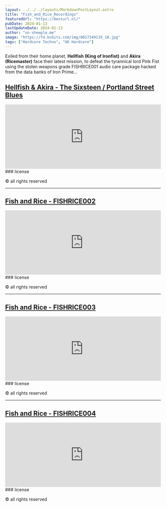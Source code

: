 ```yaml
---
layout: ../../../layouts/MarkdownPostLayout.astro
title: "Fish_and_Rice_Recordings"
featuredUrl: "https://besturl.nl/"
pubDate: 2024-01-13
lastUpdateDate: 2024-01-13
author: "un-sheeple.me"
image: "https://f4.bcbits.com/img/0017349119_10.jpg"
tags: ["Hardcore Techno", "UK Hardcore"]
---
```


Exiled from their home planet, **Hellfish (King of Ironfist)** and **Akira (Ricemaster)** face their latest mission, to defeat the tyrannical lord Pink Fist using the stolen weapons grade FISHRICE001 audio care package hacked from the data banks of Iron Prime...

## <a href="https://fishandricerecordings.bandcamp.com/album/the-sixsteen-portland-street-blues-fishrice001" target="_blank">Hellfish & Akira - The Sixsteen / Portland Street Blues</a>

<ReleaseInformation
  releaseDate="October 21, 2019"
  label="Fish_and_Rice_Recordings"
  catalogNumber="FISHRICE001"
  series="FISHRICE - FISHRICE001"
  country="United Kingdom"
  genre="UK Hardcore, Hardcore Techno"
  imgUrl="https://f4.bcbits.com/img/a3131006771_10.jpg"
  imgAlt="Hellfish & Akira - The Sixsteen / Portland Street Blues Cover Art"
  />

<iframe style="border: 0; width: 100%; height: 208px;" src="https://bandcamp.com/EmbeddedPlayer/album=637085451/size=large/bgcol=ffffff/linkcol=0687f5/artwork=none/transparent=true/" seamless><a href="https://fishandricerecordings.bandcamp.com/album/the-sixsteen-portland-street-blues-fishrice001">The Sixsteen / Portland Street Blues ( FISHRICE001 ) by Fish_and_Rice_Recordings</a></iframe>

<div class="bandcamp-final-credits">
### license

&copy; all rights reserved
</div>

<hr />

## <a href="https://fishandricerecordings.bandcamp.com/album/fishrice002" target="_blank">Fish and Rice - FISHRICE002</a>

<ReleaseInformation
  releaseDate="October 18, 2020"
  label="Fish_and_Rice_Recordings"
  catalogNumber="FISHRICE002"
  series="FISHRICE - FISHRICE002"
  country="United Kingdom"
  genre="UK Hardcore, Hardcore Techno"
  imgUrl="https://f4.bcbits.com/img/a1346162295_10.jpg"
  imgAlt=" Art"
  />

<iframe style="border: 0; width: 100%; height: 208px;" src="https://bandcamp.com/EmbeddedPlayer/album=2046955117/size=large/bgcol=333333/linkcol=9a64ff/artwork=none/transparent=true/" seamless><a href="https://fishandricerecordings.bandcamp.com/album/fishrice002">FISHRICE002 by Fish_and_Rice_Recordings</a></iframe>

<div class="bandcamp-final-credits">
### license

&copy; all rights reserved
</div>

<hr />

## <a href="https://fishandricerecordings.bandcamp.com/album/fishrice003" target="_blank">Fish and Rice - FISHRICE003</a>

<ReleaseInformation
  releaseDate="April 26, 2022"
  label="Fish_and_Rice_Recordings"
  catalogNumber="FISHRICE003"
  series="FISHRICE - FISHRICE003"
  country="United Kingdom"
  genre="UK Hardcore, Hardcore Techno"
  imgUrl="https://f4.bcbits.com/img/a1839273211_10.jpg"
  imgAlt="FISHRICE003 by Fish_and_Rice_Recordings Cover Art"
/>

<iframe style="border: 0; width: 100%; height: 208px;" src="https://bandcamp.com/EmbeddedPlayer/album=1412837870/size=large/bgcol=333333/linkcol=e99708/artwork=none/transparent=true/" seamless><a href="https://fishandricerecordings.bandcamp.com/album/fishrice003">FISHRICE003 by Fish_and_Rice_Recordings</a></iframe>

<div class="bandcamp-final-credits">
### license

&copy; all rights reserved
</div>


<hr />

## <a href="https://fishandricerecordings.bandcamp.com/album/fishrice004" target="_blank">Fish and Rice - FISHRICE004</a>

<ReleaseInformation
  releaseDate="April 29, 2023"
  label="Fish_and_Rice_Recordings"
  catalogNumber="FISHRICE004"
  series="FISHRICE - FISHRICE004"
  country="United Kingdom"
  genre="UK Hardcore, Hardcore Techno"
  imgUrl="https://f4.bcbits.com/img/a3076822254_10.jpg"
  imgAlt="FISHRICE004 by Fish_and_Rice_Recordings Cover Art"
/>

<iframe style="border: 0; width: 100%; height: 208px;" src="https://bandcamp.com/EmbeddedPlayer/album=1291892973/size=large/bgcol=ffffff/linkcol=0687f5/artwork=none/transparent=true/" seamless><a href="https://fishandricerecordings.bandcamp.com/album/the-brand-you-can-trust-fishrice004">The Brand You Can Trust (FISHRICE004) by Fish_and_Rice_Recordings</a></iframe>

<div class="bandcamp-final-credits">
### license

&copy; all rights reserved
</div>